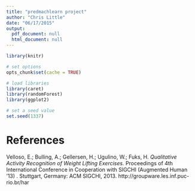 ```yaml
---
title: "predmachlearn project"
author: "Chris Little"
date: "06/17/2015"
output:
  pdf_document: null
  html_document: null
---
```

```r
library(knitr)

# set options
opts_chunk$set(cache = TRUE)

# load libraries
library(caret)
library(randomForest)
library(ggplot2)

# set a seed value
set.seed(1337)
```


# References

Velloso, E.; Bulling, A.; Gellersen, H.; Ugulino, W.; Fuks, H. *Qualitative Activity Recognition of Weight Lifting Exercises.* Proceedings of 4th International Conference in Cooperation with SIGCHI (Augmented Human '13) . Stuttgart, Germany: ACM SIGCHI, 2013. http://groupware.les.inf.puc-rio.br/har